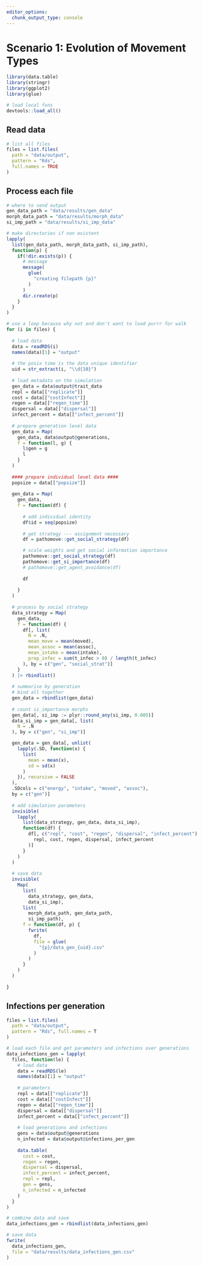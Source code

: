 ```yaml
---
editor_options: 
  chunk_output_type: console
---
```


# Scenario 1: Evolution of Movement Types

```r
library(data.table)
library(stringr)
library(ggplot2)
library(glue)

# load local funs
devtools::load_all()
```

## Read data

```r
# list all files
files = list.files(
  path = "data/output",
  pattern = "Rds",
  full.names = TRUE
)
```

## Process each file

```r
# where to send output
gen_data_path = "data/results/gen_data"
morph_data_path = "data/results/morph_data"
si_imp_path = "data/results/si_imp_data"

# make directories if non existent
lapply(
  list(gen_data_path, morph_data_path, si_imp_path), 
  function(p) {
    if(!dir.exists(p)) {
      # message
      message(
        glue(
          "creating filepath {p}"
        )
      )
      dir.create(p)
    }
  }
)
```

```r
# use a loop because why not and don't want to load purrr for walk
for (i in files) {
  
  # load data
  data = readRDS(i)
  names(data)[1] = "output"
  
  # the posix time is the data unique identifier
  uid = str_extract(i, "\\d{10}")
  
  # load metadata on the simulation
  gen_data = data$output@trait_data
  repl = data[["replicate"]]
  cost = data[["costInfect"]]
  regen = data[["regen_time"]]
  dispersal = data[["dispersal"]]
  infect_percent = data[["infect_percent"]]
  
  # prepare generation level data
  gen_data = Map(
    gen_data, data$output@generations,
    f = function(l, g) {
      l$gen = g
      l
    }
  )
  
  #### prepare individual level data ####
  popsize = data[["popsize"]]
  
  gen_data = Map(
    gen_data,
    f = function(df) {
      
      # add individual identity
      df$id = seq(popsize)
      
      # get strategy --- assignment necessary
      df = pathomove::get_social_strategy(df)

      # scale weights and get social information importance
      pathomove::get_social_strategy(df)
      pathomove::get_si_importance(df)
      # pathomove::get_agent_avoidance(df)
      
      df
      
    }
  )
  
  # process by social strategy
  data_strategy = Map(
    gen_data,
    f = function(df) {
      df[, list(
        N = .N,
        mean_move = mean(moved),
        mean_assoc = mean(assoc),
        mean_intake = mean(intake),
        prop_infec = sum(t_infec > 0) / length(t_infec)
      ), by = c("gen", "social_strat")]
    }
  ) |> rbindlist()
  
  # summarise by generation
  # bind all together
  gen_data = rbindlist(gen_data)
  
  # count si_importance morphs
  gen_data[, si_imp := plyr::round_any(si_imp, 0.005)]
  data_si_imp = gen_data[, list(
    N = .N
  ), by = c("gen", "si_imp")]

  gen_data = gen_data[, unlist(
    lapply(.SD, function(x) {
      list(
        mean = mean(x),
        sd = sd(x)
      )
    }), recursive = FALSE
  ), 
  .SDcols = c("energy", "intake", "moved", "assoc"),
  by = c("gen")]
  
  # add simulation parameters
  invisible(
    lapply(
      list(data_strategy, gen_data, data_si_imp), 
      function(df) {
        df[, c("repl", "cost", "regen", "dispersal", "infect_percent") := list(
          repl, cost, regen, dispersal, infect_percent
        )]
      }
    )
  )
  
  # save data
  invisible(
    Map(
      list(
        data_strategy, gen_data,
        data_si_imp), 
      list(
        morph_data_path, gen_data_path,
        si_imp_path),
      f = function(df, p) {
        fwrite(
          df,
          file = glue(
            "{p}/data_gen_{uid}.csv"
          )
        )
      }
    )
  )
  
}
```

## Infections per generation

```r
files = list.files(
  path = "data/output", 
  pattern = "Rds", full.names = T
)
```

```r
# load each file and get parameters and infections over generations
data_infections_gen = lapply(
  files, function(le) {
    # load data
    data = readRDS(le)
    names(data)[1] = "output"
    
    # parameters
    repl = data[["replicate"]]
    cost = data[["costInfect"]]
    regen = data[["regen_time"]]
    dispersal = data[["dispersal"]]
    infect_percent = data[["infect_percent"]]
    
    # load generations and infections
    gens = data$output@generations
    n_infected = data$output@infections_per_gen
    
    data.table(
      cost = cost,
      regen = regen,
      dispersal = dispersal,
      infect_percent = infect_percent,
      repl = repl,
      gen = gens,
      n_infected = n_infected
    )
  }
)

# combine data and save
data_infections_gen = rbindlist(data_infections_gen)

# save data
fwrite(
  data_infections_gen,
  file = "data/results/data_infections_gen.csv"
)
```
